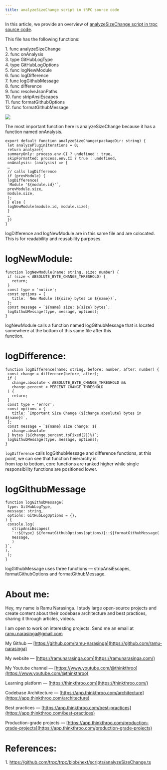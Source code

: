 ```yaml
---
title: analyzeSizeChange script in tRPC source code
---
```


In this article, we provide an overview of [analyzeSizeChange script in trpc source code](https://github.com/trpc/trpc/blob/next/scripts/analyzeSizeChange.ts).

This file has the following functions:

1\. func analyzeSizeChange  
2\. func onAnalysis  
3\. type GitHubLogType  
4\. type GitHubLogOptions  
5\. func logNewModule  
6\. func logDifference  
7\. func logGithubMessage  
8\. func difference  
9\. func resolveJsonPaths  
10\. func stripAnsiEscapes  
11\. func formatGithubOptions  
12\. func formatGithubMessage

![](https://miro.medium.com/v2/resize:fit:875/1*5bZryISMnFUikOk1liDFag.png)

The most important function here is analyzeSizeChange because it has a function named onAnalysis.

```plaintext
export default function analyzeSizeChange(packageDir: string) {
 let analyzePluginIterations = 0;
 return analyze({
 summaryOnly: process.env.CI ? undefined : true,
 skipFormatted: process.env.CI ? true : undefined,
 onAnalysis: (analysis) => {
 …
 // calls logDifference
 if (prevModule) {
 logDifference(
 `Module '${module.id}'`,
 prevModule.size,
 module.size,
 );
 } else {
 logNewModule(module.id, module.size);
 }
 …
 })
}
```

logDifference and logNewModule are in this same file and are colocated. This is for readability and reusability purposes.

# **logNewModule:**

```plaintext
function logNewModule(name: string, size: number) {
 if (size < ABSOLUTE_BYTE_CHANGE_THRESHOLD) {
   return;
 }
 const type = 'notice';
 const options = {
   title: `New Module (${size} bytes in ${name})`,
 };
 const message = `${name} size: ${size} bytes`;
 logGithubMessage(type, message, options);
}
```

logNewModule calls a function named logGithubMessage that is located somewhere at the bottom of this same file after this  
function.

# **logDifference:**

```plaintext
function logDifference(name: string, before: number, after: number) {
 const change = difference(before, after);
 if (
   change.absolute < ABSOLUTE_BYTE_CHANGE_THRESHOLD &&
   change.percent < PERCENT_CHANGE_THRESHOLD
 ) {
   return;
 }
 const type = 'error';
 const options = {
   title: `Important Size Change (${change.absolute} bytes in ${name})`,
 };
 const message = `${name} size change: ${
   change.absolute
 } bytes (${change.percent.toFixed(2)}%)`;
 logGithubMessage(type, message, options);
}
```

`logDifference` calls logGithubMessage and difference functions, at this point, we can see that function heierarchy is  
from top to bottom, core functions are ranked higher while single responsibility functions are positioned lower.

# **logGithubMessage**

```plaintext
function logGithubMessage(
 type: GitHubLogType,
 message: string,
 options: GitHubLogOptions = {},
) {
 console.log(
   stripAnsiEscapes(
   `::${type} ${formatGithubOptions(options)}::${formatGithubMessage(
   message,
   )
}`,
),
 );
}
```

logGithubMessage uses three functions — stripAnsiEscapes, formatGithubOptions and formatGithubMessage.

# **About me:**

Hey, my name is Ramu Narasinga. I study large open-source projects and create content about their codebase architecture and best practices, sharing it through articles, videos.

I am open to work on interesting projects. Send me an email at ramu.narasinga@gmail.com

My Github — [https://github.com/ramu-narasinga](https://github.com/ramu-narasinga)

My website — [https://ramunarasinga.com](https://ramunarasinga.com/)

My Youtube channel — [https://www.youtube.com/@thinkthroo](https://www.youtube.com/@thinkthroo)

Learning platform — [https://thinkthroo.com](https://thinkthroo.com/)

Codebase Architecture — [https://app.thinkthroo.com/architecture](https://app.thinkthroo.com/architecture)

Best practices — [https://app.thinkthroo.com/best-practices](https://app.thinkthroo.com/best-practices)

Production-grade projects — [https://app.thinkthroo.com/production-grade-projects](https://app.thinkthroo.com/production-grade-projects)

# **References:**

1\. https://github.com/trpc/trpc/blob/next/scripts/analyzeSizeChange.ts

[  
](https://medium.com/tag/javascript?source=post_page-----b216f5ea61ff--------------------------------)

